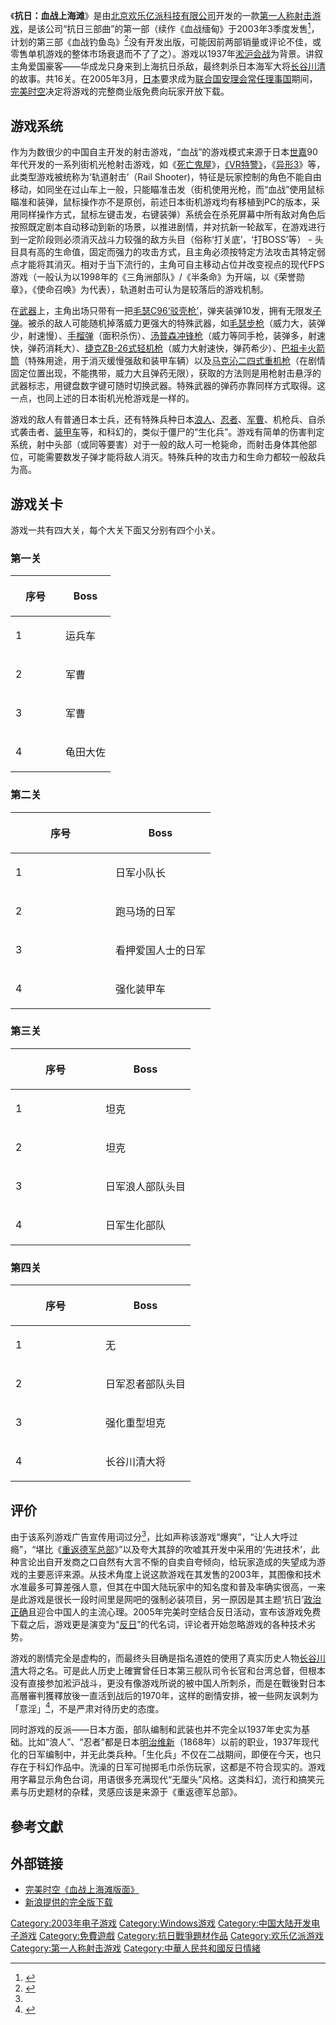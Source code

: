 {{Infobox VG
| title     = 抗日：血战上海滩
| image     = Kangri game.jpg
| developer = [[北京欢乐亿派科技有限公司|北京欢乐亿派科技有限公司]]
| publisher = [[北京欢乐亿派科技有限公司|北京欢乐亿派科技有限公司]]
| designer  = 
| engine    = 
| released  = 2003年3月20日
| genre     = [[第一人称射击游戏|第一人称射击游戏]]
| modes     = [[单人游戏|单人游戏]]
| platforms = [[Windows_98|Windows 98]]<br />[[Windows_2000|Windows 2000]]<br />[[Windows_XP|Windows XP]]
}}
《'''抗日：血战上海滩'''》是由[[北京欢乐亿派科技有限公司|北京欢乐亿派科技有限公司]]开发的一款[[第一人称射击游戏|第一人称射击游戏]]，是该公司“抗日三部曲”的第一部（续作《血战缅甸》于2003年3季度发售<ref name="news.xinhuanet.com">{{Cite web |url=http://news.xinhuanet.com/mil/2003-06/02/content_899926.htm |title=存档副本 |access-date=2016-01-04 |archive-date=2008-01-09 |archive-url=https://web.archive.org/web/20080109042003/http://news.xinhuanet.com/mil/2003-06/02/content_899926.htm |dead-url=no }}</ref>，计划的第三部《血战钓鱼岛》<ref>{{Cite web |url=http://play.163.com/special/jianzheng_32/ |title=《人民日报》称赞四人以无畏的勇气捍卫了民族尊严，但也有传闻称，事件起因实为劳资纠纷 |access-date=2016-01-04 |archive-date=2019-06-13 |archive-url=https://web.archive.org/web/20190613145159/http://play.163.com/special/jianzheng_32/ |dead-url=no }}</ref>没有开发出版，可能因前两部销量或评论不佳，或零售单机游戏的整体市场衰退而不了了之）。游戏以1937年[[淞沪会战|淞沪会战]]为背景。讲叙主角爱国豪客——华成龙只身来到上海抗日杀敌，最终刺杀日本海军大将[[长谷川清|长谷川清]]的故事。共16关。在2005年3月，[[日本|日本]]要求成为[[联合国|联合国]][[安理会|安理会]][[常任理事国|常任理事国]]期间，[[完美时空|完美时空]]决定将游戏的完整商业版免费向玩家开放下载。

== 游戏系统 ==
作为为数很少的中国自主开发的射击游戏，“血战”的游戏模式来源于日本[[世嘉|世嘉]]90年代开发的一系列街机光枪射击游戏，如《[[死亡鬼屋|死亡鬼屋]]》，[[VR戰警|《VR特警》]]，《[[异形3|异形3]]》等，此类型游戏被统称为‘轨道射击’（Rail Shooter)，特征是玩家控制的角色不能自由移动，如同坐在过山车上一般，只能瞄准击发（街机使用光枪，而“血战”使用鼠标瞄准和装弹，鼠标操作亦不是原创，前述日本街机游戏均有移植到PC的版本，采用同样操作方式，鼠标左键击发，右键装弹）系统会在杀死屏幕中所有敌对角色后按照既定剧本自动移动到新的场景，以推进剧情，并对抗新一轮敌军，在游戏进行到一定阶段则必须消灭战斗力较强的敌方头目（俗称‘打关底’，‘打BOSS’等） - 头目具有高的生命值，固定而强力的攻击方式，且主角必须按特定方法攻击其特定弱点才能将其消灭。相对于当下流行的，主角可自主移动占位并改变视点的现代FPS游戏（一般认为以1998年的《三角洲部队》/《半条命》为开端，以《荣誉勋章》，《使命召唤》为代表），轨道射击可认为是较落后的游戏机制。

在[[武器|武器]]上，主角出场只带有一把[[毛瑟C96手槍|毛瑟C96‘驳壳枪’]]，弹夹装弹10发，拥有无限发[[子弹|子弹]]。被杀的敌人可能随机掉落威力更强大的特殊武器，如[[毛瑟Kar98k步槍|毛瑟步枪]]（威力大，装弹少，射速慢）、[[手榴弹|手榴弹]]（面积杀伤）、[[汤普森冲锋枪|汤普森]][[冲锋枪|冲锋枪]]（威力等同手枪，装弹多，射速快，弹药消耗大）、[[ZB26式輕機槍|捷克ZB-26式]][[轻机枪|轻机枪]]（威力大射速快，弹药希少）、[[巴祖卡火箭筒|巴祖卡火箭筒]]（特殊用途，用于消灭缓慢强敌和装甲车辆）以及[[马克沁机枪|马克沁]][[二四式重機槍|二四式]][[重机枪|重机枪]]（在剧情固定位置出现，不能携带，威力大且弹药无限），获取的方法则是用枪射击悬浮的武器标志，用键盘数字键可随时切换武器。特殊武器的弹药亦靠同样方式取得。这一点，也同上述的日本街机光枪游戏是一样的。

游戏的敌人有普通日本士兵，还有特殊兵种日本[[浪人|浪人]]、[[忍者|忍者]]、[[軍曹|军曹]]、机枪兵、自杀式袭击者、[[装甲车|装甲车]]等，和科幻的，类似于僵尸的“生化兵”。游戏有简单的伤害判定系统，射中头部（或同等要害）对于一般的敌人可一枪毙命，而射击身体其他部位，可能需要数发子弹才能将敌人消灭。特殊兵种的攻击力和生命力都较一般敌兵为高。
==游戏关卡==
游戏一共有四大关，每个大关下面又分别有四个小关。
===第一关===
{| class="wikitable"
|-
! width=50%|序号 !! width=50%|  Boss
|-
| 1 ||运兵车 ||
|-
| 2 ||军曹 ||
|-
| 3 ||军曹 ||
|-
| 4 ||龟田大佐 ||
|}

===第二关===
{| class="wikitable"
|-
! width=50%|序号 !! width=50%|  Boss
|-
| 1 ||日军小队长 ||
|-
| 2 ||跑马场的日军 ||
|-
| 3 ||看押爱国人士的日军 ||
|-
| 4 ||强化装甲车 ||
|}

===第三关===
{| class="wikitable"
|-
! width=50%|序号 !! width=50%|  Boss
|-
| 1 ||坦克 ||
|-
| 2 ||坦克 ||
|-
| 3 ||日军浪人部队头目 ||
|-
| 4 ||日军生化部队 ||
|}

===第四关===
{| class="wikitable"
|-
! width=50%|序号 !! width=50%|  Boss
|-
| 1 ||无 ||
|-
| 2 ||日军忍者部队头目 ||
|-
| 3 ||强化重型坦克 ||
|-
| 4 ||长谷川清大将 ||
|}

== 评价 ==
{{Refimprove section|time=2016-02-21}}
由于该系列游戏广告宣传用词过分<ref name="news.xinhuanet.com"/>，比如声称该游戏“爆爽”，“让人大呼过瘾”，“堪比《[[重返德军总部|重返德军总部]]》”以及夸大其辞的吹嘘其开发中采用的‘先进技术’，此种言论出自开发商之口自然有大言不惭的自卖自夸倾向，给玩家造成的失望成为游戏的主要恶评来源。从技术角度上说这款游戏在其发售的2003年，其图像和技术水准最多可算差强人意，但其在中国大陆玩家中的知名度和普及率确实很高，一来是此游戏是很长一段时间里是网吧的强制必装项目，另一原因是其主题‘抗日’[[政治正确|政治正确]]且迎合中国人的主流心理。2005年完美时空结合反日活动，宣布该游戏免费下载之后，游戏更是演变为“[[反日|反日]]”的代名词，评论者开始忽略游戏的各种技术劣势。

游戏的剧情完全是虚构的，而最终头目确是指名道姓的使用了真实历史人物[[长谷川清|长谷川清]]大将之名。可是此人历史上確實曾任日本第三舰队司令长官和台湾总督，但根本没有直接参加淞沪战斗，更没有像游戏所说的被中国人所刺杀，而是在戰後對日本高層審判獲釋放後一直活到战后的1970年，这样的剧情安排，被一些网友讽刺为「意淫」<ref>{{Cite web |url=http://www.yxdown.com/news/201401/111264.html |title=意淫成魔！网友YY“《血战上海滩2》获IGN 9.8分好评” |access-date=2016-01-04 |archive-date=2019-06-13 |archive-url=https://web.archive.org/web/20190613145159/http://www.yxdown.com/news/201401/111264.html |dead-url=no }}</ref>，不是严肃对待历史的态度。

同时游戏的反派——日本方面，部队编制和武装也并不完全以1937年史实为基础。比如“浪人”、“忍者”都是日本[[明治维新|明治维新]]（1868年）以前的职业，1937年现代化的日军编制中，并无此类兵种。「生化兵」不仅在二战期间，即便在今天，也只存在于科幻作品中。洗澡的日军可抛掷毛巾杀伤玩家，这都是不符合现实的。游戏用字幕显示角色台词，用语很多充满现代“无厘头”风格。这类科幻，流行和搞笑元素与历史题材的杂糅，灵感应该是来源于《重返德军总部》。

== 參考文獻 ==
{{reflist}}

== 外部链接 ==
* [http://www.world2.com.cn/act/zt/kr/index.htm 完美时空《血战上海滩版面》] {{Wayback|url=http://www.world2.com.cn/act/zt/kr/index.htm |date=20070718042202 }}
* [http://games.sina.com.cn/downgames/demo/pcgames/2005/03/2985556.shtml 新浪提供的完全版下载] {{Wayback|url=http://games.sina.com.cn/downgames/demo/pcgames/2005/03/2985556.shtml |date=20190609054034 }}

{{歡樂億派|state=collapsed}}

[[Category:2003年电子游戏|Category:2003年电子游戏]]
[[Category:Windows游戏|Category:Windows游戏]]
[[Category:中国大陆开发电子游戏|Category:中国大陆开发电子游戏]]
[[Category:免費遊戲|Category:免費遊戲]]
[[Category:抗日戰爭題材作品|Category:抗日戰爭題材作品]]
[[Category:欢乐亿派游戏|Category:欢乐亿派游戏]]
[[Category:第一人称射击游戏|Category:第一人称射击游戏]]
[[Category:中華人民共和國反日情緒|Category:中華人民共和國反日情緒]]
